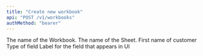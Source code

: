 ```yaml
---
title: "Create new workbook"
api: "POST /v1/workbooks"
authMethod: "bearer"
---
```

<ParamField body="name" type="string" default="My Simple Workbook" required>
  The name of the Workbook.
</ParamField>
<ParamField body="sheets" type="array">
  <Expandable title="Sheet">
    <ParamField body="name" type="string" default="My Simple Sheet" required>
        The name of the Sheet.
    </ParamField>
    <ParamField body="fields" type="array">
      <Expandable title="Fields">
         <ParamField body="key" type="string" default="first_name" required="true">
            First name of customer
        </ParamField>
        <ParamField body="type" type="string" default="string">
            Type of field
        </ParamField>
        <ParamField body="label" type="string" default="First Name">
            Label for the field that appears in UI
        </ParamField>
      </Expandable>
    </ParamField>
  </Expandable>
</ParamField>
